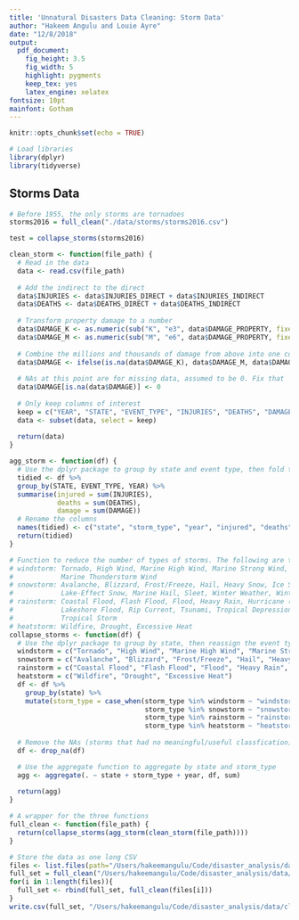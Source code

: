 ```yaml
---
title: 'Unnatural Disasters Data Cleaning: Storm Data'
author: "Hakeem Angulu and Louie Ayre"
date: "12/8/2018"
output: 
  pdf_document:
    fig_height: 3.5
    fig_width: 5
    highlight: pygments
    keep_tex: yes
    latex_engine: xelatex
fontsize: 10pt
mainfont: Gotham
---
```


```r
knitr::opts_chunk$set(echo = TRUE)
```

```r
# Load libraries
library(dplyr)
library(tidyverse)
```


## Storms Data

```r
# Before 1955, the only storms are tornadoes
storms2016 = full_clean("./data/storms/storms2016.csv")
```

```r
test = collapse_storms(storms2016)
```


```r
clean_storm <- function(file_path) {
  # Read in the data
  data <- read.csv(file_path)
  
  # Add the indirect to the direct
  data$INJURIES <- data$INJURIES_DIRECT + data$INJURIES_INDIRECT
  data$DEATHS <- data$DEATHS_DIRECT + data$DEATHS_INDIRECT
  
  # Transform property damage to a number
  data$DAMAGE_K <- as.numeric(sub("K", "e3", data$DAMAGE_PROPERTY, fixed = TRUE))
  data$DAMAGE_M <- as.numeric(sub("M", "e6", data$DAMAGE_PROPERTY, fixed = TRUE))
  
  # Combine the millions and thousands of damage from above into one column
  data$DAMAGE <- ifelse(is.na(data$DAMAGE_K), data$DAMAGE_M, data$DAMAGE_K)
  
  # NAs at this point are for missing data, assumed to be 0. Fix that
  data$DAMAGE[is.na(data$DAMAGE)] <- 0
  
  # Only keep columns of interest
  keep = c("YEAR", "STATE", "EVENT_TYPE", "INJURIES", "DEATHS", "DAMAGE")
  data <- subset(data, select = keep)
  
  return(data)
}
```

```r
agg_storm <- function(df) {
  # Use the dplyr package to group by state and event type, then fold the calculations to summarize
  tidied <- df %>%
  group_by(STATE, EVENT_TYPE, YEAR) %>%
  summarise(injured = sum(INJURIES),
            deaths = sum(DEATHS),
            damage = sum(DAMAGE))
  # Rename the columns
  names(tidied) <- c("state", "storm_type", "year", "injured", "deaths", "property_damage")
  return(tidied)
}
```

```r
# Function to reduce the number of types of storms. The following are the reductions:
# windstorm: Tornado, High Wind, Marine High Wind, Marine Strong Wind,
#            Marine Thunderstorm Wind
# snowstorm: Avalanche, Blizzard, Frost/Freeze, Hail, Heavy Snow, Ice Storm, 
#            Lake-Effect Snow, Marine Hail, Sleet, Winter Weather, Winter Storm
# rainstorm: Coastal Flood, Flash Flood, Flood, Heavy Rain, Hurricane (Typhoon), 
#            Lakeshore Flood, Rip Current, Tsunami, Tropical Depression,
#            Tropical Storm
# heatstorm: Wildfire, Drought, Excessive Heat
collapse_storms <- function(df) {
  # Use the dplyr package to group by state, then reassign the event type
  windstorm = c("Tornado", "High Wind", "Marine High Wind", "Marine Strong Wind", "Marine Thunderstorm Wind")
  snowstorm = c("Avalanche", "Blizzard", "Frost/Freeze", "Hail", "Heavy Snow", "Ice Storm", "Lake-Effect Snow", "Marine Hail", "Sleet", "Winter Weather", "Winter Storm")
  rainstorm = c("Coastal Flood", "Flash Flood", "Flood", "Heavy Rain", "Hurricane (Typhoon)", "Lakeshore Flood", "Rip Current", "Tsunami", "Tropical Depression", "Tropical Storm")
  heatstorm = c("Wildfire", "Drought", "Excessive Heat")
  df <- df %>% 
    group_by(state) %>% 
    mutate(storm_type = case_when(storm_type %in% windstorm ~ "windstorm", 
                                  storm_type %in% snowstorm ~ "snowstorm",
                                  storm_type %in% rainstorm ~ "rainstorm",
                                  storm_type %in% heatstorm ~ "heatstorm"))
  
  # Remove the NAs (storms that had no meaningful/useful classfication)
  df <- drop_na(df)

  # Use the aggregate function to aggregate by state and storm_type
  agg <- aggregate(. ~ state + storm_type + year, df, sum)
  
  return(agg)
}

# A wrapper for the three functions
full_clean <- function(file_path) {
  return(collapse_storms(agg_storm(clean_storm(file_path))))
}
```

```r
# Store the data as one long CSV
files <- list.files(path="/Users/hakeemangulu/Code/disaster_analysis/data/storms", full.names=TRUE, recursive=FALSE)
full_set = full_clean("/Users/hakeemangulu/Code/disaster_analysis/data/storms/storms1955.csv")
for(i in 1:length(files)){
  full_set <- rbind(full_set, full_clean(files[i]))
}
write.csv(full_set, "/Users/hakeemangulu/Code/disaster_analysis/data/cleaned/storm_data.csv")
```


